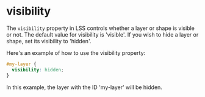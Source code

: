 # visibility

The `visibility` property in LSS controls whether a layer or shape is visible or not. The default value for visibility
is 'visible'. If you wish to hide a layer or shape, set its visibility to 'hidden'.

Here's an example of how to use the visibility property:

```css
#my-layer {
  visibility: hidden;
}
```

In this example, the layer with the ID 'my-layer' will be hidden.
